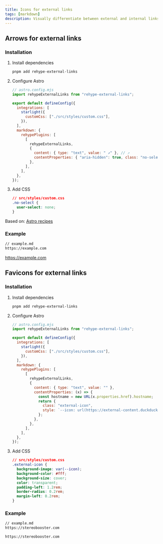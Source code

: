 ```yaml
---
title: Icons for external links
tags: [markdown]
description: Visually differentiate between external and internal links.
---
```


## Arrows for external links

### Installation


<Steps>

1. Install dependencies

   ```bash
   pnpm add rehype-external-links
   ```

2. Configure Astro

   ```js {2, 7, 12-18}
   // astro.config.mjs
   import rehypeExternalLinks from "rehype-external-links";

   export default defineConfig({
     integrations: [
       starlight({
         customCss: ["./src/styles/custom.css"],
       }),
     ],
     markdown: {
       rehypePlugins: [
         [
           rehypeExternalLinks,
           {
             content: { type: "text", value: " ↗" }, // ⤴
             contentProperties: { "aria-hidden": true, class: "no-select" },
           },
         ],
       ],
     },
   });
   ```

3. Add CSS

   ```css
   // src/styles/custom.css
   .no-select {
     user-select: none;
   }
   ```

</Steps>

Based on: [Astro recipes](https://docs.astro.build/en/recipes/external-links/)

### Example

```md
// example.md
https://example.com
```

https://example.com

## Favicons for external links

### Installation

<Steps>

1. Install dependencies

   ```bash
   pnpm add rehype-external-links
   ```

2. Configure Astro

   ```js {2, 7, 12-24}
   // astro.config.mjs
   import rehypeExternalLinks from "rehype-external-links";

   export default defineConfig({
     integrations: [
       starlight({
         customCss: ["./src/styles/custom.css"],
       }),
     ],
     markdown: {
       rehypePlugins: [
         [
           rehypeExternalLinks,
           {
             content: { type: "text", value: "" },
             contentProperties: (x) => {
               const hostname = new URL(x.properties.href).hostname;
               return {
                 class: "external-icon",
                 style: `--icon: url(https://external-content.duckduckgo.com/ip3/${hostname}.ico)`,
               };
             },
           },
         ],
       ],
     },
   });
   ```

3. Add CSS

   ```css
   // src/styles/custom.css
   .external-icon {
     background-image: var(--icon);
     background-color: #fff;
     background-size: cover;
     color: transparent;
     padding-left: 1.2rem;
     border-radius: 0.2rem;
     margin-left: 0.2rem;
   }
   ```

</Steps>

### Example

```md
// example.md
https://stereobooster.com
```

`https://stereobooster.com` <span class="external-icon" style="--icon:url(https://external-content.duckduckgo.com/ip3/stereobooster.com.ico)"></span>

